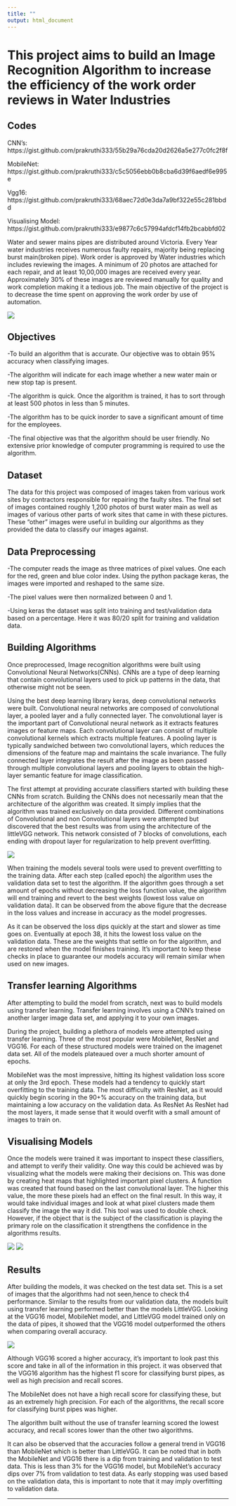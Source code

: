 ```yaml
---
title: ""
output: html_document
---
```



# **This project aims to build an Image Recognition Algorithm to increase the efficiency of the work order reviews in Water Industries**


Codes
---
CNN's: https://gist.github.com/prakruthi333/55b29a76cda20d2626a5e277c0fc2f8f

MobileNet: https://gist.github.com/prakruthi333/c5c5056ebb0b8cba6d39f6aedf6e995e

Vgg16: https://gist.github.com/prakruthi333/68aec72d0e3da7a9bf322e55c281bbdd

Visualising Model: https://gist.github.com/prakruthi333/e9877c6c57994afdcf14fb2bcabbfd02

Water and sewer mains pipes are distributed around Victoria. Every Year water industries receives numerous faulty repairs, majority being replacing burst main(broken pipe). Work order is approved by Water industries which includes reviewing the images. A minimum of 20 photos are attached for each repair, and at least 10,00,000 images are received every year. Approximately 30% of these images are reviewed manually for quality and work completion making it a tedious job. The main objective of the project is to decrease the time spent on approving the work order by use of automation.

![](images/Bluepipe.png)  

Objectives
----

-To build an algorithm that is accurate. Our objective was to obtain 95% accuracy when classifying images.

-The algorithm will indicate for each image whether a new water main or new stop tap is present.

-The algorithm is quick. Once the algorithm is trained, it has to sort through at least 500 photos in less than 5 minutes. 

-The algorithm has to be quick inorder to save a significant amount of time for the employees. 

-The final objective was that the algorithm should be user friendly. No extensive prior knowledge of computer programming is required to use the algorithm.

Dataset
------

The data for this project was composed of images taken from various work sites by contractors responsible for repairing the faulty sites. The final set of images contained roughly 1,200 photos of burst water main as well as images of various other parts of work sites that came in with these pictures. These “other” images were useful in building our algorithms as they provided the data to classify our images against.


Data Preprocessing
------

-The computer reads the image as three matrices of pixel values. One each for the red, green and blue color index. Using the python package keras, the images were imported and reshaped to the same size. 

-The pixel values were then normalized between 0 and 1. 

-Using keras the dataset was split into training and test/validation data based on a percentage. Here it was 80/20 split for training and validation data.

Building Algorithms
------

Once preprocessed, Image recognition algorithms were built using Convolutional Neural Networks(CNNs). CNNs are a type of deep learning that contain convolutional layers used to pick up patterns in the data, that otherwise might not be seen. 

Using the best deep learning library keras, deep convolutional networks were built. Convolutional neural networks are composed of convolutional layer, a pooled layer and a fully connected layer. The convolutional layer is the important part of Convolutional neural network as it extracts features images or feature maps. Each convolutional layer can consist of multiple convolutional kernels  which extracts multiple features. A pooling layer is typically sandwiched between two convolutional layers, which reduces the dimensions of the feature map and maintains the scale invariance. The fully connected layer integrates the result after the image as been passed through multiple convolutional layers and pooling layers to obtain the high-layer semantic feature for image classification.



The first attempt at providing accurate classifiers started with building these CNNs from scratch. Building the CNNs does not necessarily mean that the architecture of the algorithm was created. It simply implies that the algorithm was trained exclusively on data provided. Different combinations of Convolutional and non Convolutional layers were attempted but discovered that the best results was from using the architecture of the littleVGG network. This network consisted of 7 blocks of convolutions, each ending with dropout layer for regularization to help prevent overfitting.



![](images/plots.png)


When training the models several tools were used to prevent overfitting to the training data. After each step (called epoch) the algorithm uses the validation data set to test the algorithm. If the algorithm goes through a set amount of epochs without decreasing the loss function value, the algorithm will end training and revert to the best weights (lowest loss value on validation data). It can be observed from the above figure that the decrease in the loss values and increase in accuracy as the model progresses.

As it can be observed the loss dips quickly at the start and slower as time goes on. Eventually at epoch 38, it hits the lowest loss value on the validation data. These are the weights that settle on for the algorithm, and are restored when the model finishes training. It’s important to keep these checks in place to guarantee our models accuracy will remain similar when used on new images.




Transfer learning Algorithms
-----

After attempting to build the model from scratch, next was to build models using transfer learning. Transfer learning involves using a CNN's trained on another larger image data set, and applying it to your own images.

During the project, building a plethora of models were attempted using transfer learning. Three of the most popular were MobileNet, ResNet and VGG16. For each of these structured models were trained on the imagenet data set. All of the models plateaued over a much shorter amount of epochs. 


MobileNet was the most impressive, hitting its highest validation loss score at only the 3rd epoch. These models had a tendency to quickly start overfitting to the training data. The most difficulty with ResNet, as it would quickly begin scoring in the 90+% accuracy on the training data, but maintaining a low accuracy on the validation data. As ResNet As ResNet had the most layers, it made sense that it would overfit with a small amount of images to train on.



Visualising Models
------
Once the models were trained it was important to inspect these classifiers, and attempt to verify their validity. One way this could be achieved was by visualizing what the models were making their decisions on. This was done by creating heat maps that highlighted important pixel clusters. A function was created that found based on the last convolutional layer. The higher this value, the more these pixels had an effect on the final result. In this way, it would take individual images and look at what pixel clusters made them classify the image the way it did. This tool was used to double check.  However, if the object that is the subject of the classification is playing the primary role on the classification it strengthens the confidence in the algorithms results.

![](images/image1.png)
![](images/image.png)



Results
------
After building the models, it was checked on the test data set. This is a set of images that the algorithms had not seen,hence to check th4 performance. Similar to the results from our validation data, the models built using transfer learning performed better than the models LittleVGG. Looking at the VGG16 model, MobileNet model, and LittleVGG model trained only on the data of pipes, it showed that the VGG16 model outperformed the others when comparing overall accuracy.

![](images/result1.png)

Although VGG16 scored a higher accuracy, it’s important to look past this score and take in all of the information in this project. it was observed that the VGG16 algorithm has the highest f1 score for classifying burst pipes, as well as high precision and recall scores.  

 The MobileNet does not have a high recall score for classifying these, but as an extremely high precision. For each of the algorithms, the recall score for classifying burst pipes was higher.

The algorithm built without the use of transfer learning scored the lowest accuracy, and recall scores lower than the other two algorithms. 

It can also be observed that the accuracies follow a general trend in VGG16 than MobileNet which is better than LittleVGG. It can be noted that in both the MobileNet and VGG16 there is a dip from training and validation to test data. This is less than 3% for the VGG16 model, but MobileNet’s accuracy dips over 7% from validation to test data. As early stopping was used based on the validation data, this is important to note that it may imply overfitting to validation data.



------

<a href = "https://crumplab.github.io">

</a>
</div>
